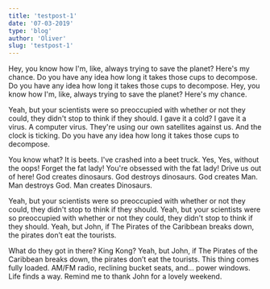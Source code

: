 ```yaml
---
title: 'testpost-1'
date: '07-03-2019'
type: 'blog'
author: 'Oliver'
slug: 'testpost-1'
---
```



<Layout>

Hey, you know how I'm, like, always trying to save the planet? Here's my chance. Do you have any idea how long it takes those cups to decompose. Do you have any idea how long it takes those cups to decompose. Hey, you know how I'm, like, always trying to save the planet? Here's my chance.

Yeah, but your scientists were so preoccupied with whether or not they could, they didn't stop to think if they should. I gave it a cold? I gave it a virus. A computer virus. They're using our own satellites against us. And the clock is ticking. Do you have any idea how long it takes those cups to decompose.

You know what? It is beets. I've crashed into a beet truck. Yes, Yes, without the oops! Forget the fat lady! You're obsessed with the fat lady! Drive us out of here! God creates dinosaurs. God destroys dinosaurs. God creates Man. Man destroys God. Man creates Dinosaurs.

Yeah, but your scientists were so preoccupied with whether or not they could, they didn't stop to think if they should. Yeah, but your scientists were so preoccupied with whether or not they could, they didn't stop to think if they should. Yeah, but John, if The Pirates of the Caribbean breaks down, the pirates don’t eat the tourists.

What do they got in there? King Kong? Yeah, but John, if The Pirates of the Caribbean breaks down, the pirates don’t eat the tourists. This thing comes fully loaded. AM/FM radio, reclining bucket seats, and... power windows. Life finds a way. Remind me to thank John for a lovely weekend.

</Layout>
